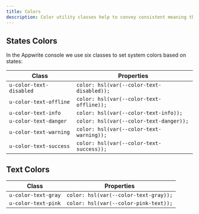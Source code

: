 ```yaml
---
title: Colors
description: Color utility classes help to convey consistent meaning through colors.
---
```


## States Colors

In the Appwrite console we use six classes to set system colors based on states:

| Class        | Properties                                           |
| ------------ | ---------------------------------------------------- |
| `u-color-text-disabled` | `color: hsl(var(--color-text-disabled));` |
| `u-color-text-offline`  | `color: hsl(var(--color-text-offline));`  |
| `u-color-text-info`     | `color: hsl(var(--color-text-info));`     |
| `u-color-text-danger`   | `color: hsl(var(--color-text-danger));`   |
| `u-color-text-warning`  | `color: hsl(var(--color-text-warning));`  |
| `u-color-text-success`  | `color: hsl(var(--color-text-success));`  |

## Text Colors
| Class        | Properties                                           |
| ------------ | ---------------------------------------------------- |
| `u-color-text-gray`     | `color: hsl(var(--color-text-gray));`     |
| `u-color-text-pink`     | `color: hsl(var(--color-pink-text));`     |


<Preview center>
  <div class="icon-check u-color-text-disabled"></div>
  <div class="icon-check u-color-text-offline"></div>
  <div class="icon-check u-color-text-info"></div>
  <div class="icon-check u-color-text-danger"></div>
  <div class="icon-check u-color-text-warning"></div>
  <div class="icon-check u-color-text-success"></div>

  <div class="icon-check u-color-text-gray"></div>
  <div class="icon-check u-color-text-pink"></div>
</Preview>
